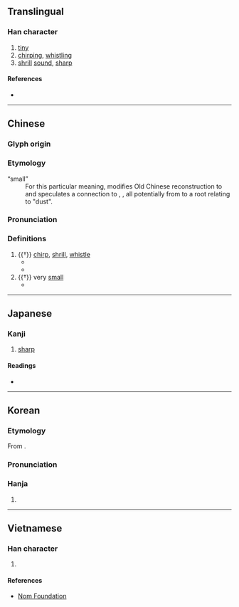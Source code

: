{{character info}}
==Translingual==

===Han character===
{{Han char|rn=30|rad=口|as=11|sn=14|four=65071|canj=RQJM,RQJS|ids=⿰口彗}}

# [[tiny]]
# [[chirp]]ing, [[whistling]]
# [[shrill]] [[sound]], [[sharp]]

====References====
* {{Han ref|kx=0205.270|dkj=04196|dj=0428.200|hdz=10672.080|uh=5612|ud=22034|bh=E14A|bd=57674}}

----

==Chinese==
{{zh-forms|alt=嚖}}

===Glyph origin===
{{Han etym}}

===Etymology===
; “small”
: For this particular meaning, {{zh-ref|Sagart (2021)}} modifies {{zh-ref|Baxter and Sagart's (2014)}} Old Chinese reconstruction to {{m|und|*Cə-pʰˤut}} and speculates a connection to {{och-l|勃}}, {{och-l|彗}}, all potentially from to a root relating to "dust".

===Pronunciation===
{{zh-pron
|m=huì
|c=wai3
|mc=y
|oc=y
|cat=
}}

===Definitions===
{{zh-hanzi}}

# {{†}} {{lb|zh|onomatopoeia}} [[chirp]], [[shrill]], [[whistle]]
#* {{zh-x|菀 彼 柳 斯、鳴蜩 嘒{huì} 嘒{huì}。|Luxuriant grow those willows, and the cicadas [on them] '''go ''hui-hui'''''.|ref=Shijing}}
#* {{zh-x|鼓 淵 淵、嘒{huì} 嘒{huì} 管 聲。|Deep is the sound of the hand-drums and drums; '''shrilly''' sound the flutes.|ref=Shijing}}
# {{†}} very [[small]]
#* {{zh-x|嘒{huì} 彼 小星、三 五 在 東。肅肅 宵 征、夙夜 在 公、寔{shí} 命 不同。|'''Small''' are those starlets, three or five of them in the east, swiftly by night we go; in the early dawn we are with the prince. Our lot is not like hers.|ref=Shijing}}

----

==Japanese==

===Kanji===
{{ja-kanji|grade=|rs=口11}}

# [[sharp]]

====Readings====
* {{ja-readings|on=[[けい]] (kei), [[け]] (ke)|kun=}}

----

==Korean==

===Etymology===
From {{der|ko|ltc|sort=천|-}} {{ltc-l|嘒}}.

===Pronunciation===
{{ko-hanja-pron|혜|l=y}}

===Hanja===
{{ko-hanja|[[작다|작은]] [[소리]]|혜}}

# {{n-g|Used only when reading Classical Chinese texts.}}

----

==Vietnamese==

===Han character===
{{vi-readings|reading=toé|rs=口11}}

# {{rfdef|vi|sort=口11}}

====References====
* [http://nomfoundation.org/common/nom_details.php?codepoint=5612 Nom Foundation]